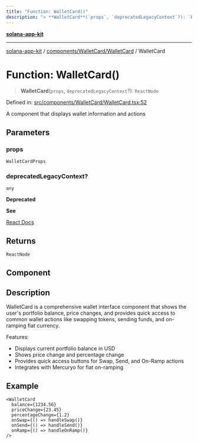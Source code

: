 ```yaml
---
title: "Function: WalletCard()"
description: "> **WalletCard**(`props`, `deprecatedLegacyContext`?): `ReactNode`"
---
```


[**solana-app-kit**](../../../../README.mdx)

***

[solana-app-kit](../../../../README.mdx) / [components/WalletCard/WalletCard](../README.mdx) / WalletCard

# Function: WalletCard()

> **WalletCard**(`props`, `deprecatedLegacyContext`?): `ReactNode`

Defined in: [src/components/WalletCard/WalletCard.tsx:52](https://github.com/SendArcade/solana-social-starter/blob/b27156124ee1831d644b1af765e8d55a2885cd4f/src/components/WalletCard/WalletCard.tsx#L52)

A component that displays wallet information and actions

## Parameters

### props

`WalletCardProps`

### deprecatedLegacyContext?

`any`

**Deprecated**

**See**

[React Docs](https://legacy.reactjs.org/docs/legacy-context.html#referencing-context-in-lifecycle-methods)

## Returns

`ReactNode`

## Component

## Description

WalletCard is a comprehensive wallet interface component that shows the user's
portfolio balance, price changes, and provides quick access to common wallet
actions like swapping tokens, sending funds, and on-ramping fiat currency.

Features:
- Displays current portfolio balance in USD
- Shows price change and percentage change
- Provides quick access buttons for Swap, Send, and On-Ramp actions
- Integrates with Mercuryo for fiat on-ramping

## Example

```tsx
<WalletCard
  balance={1234.56}
  priceChange={23.45}
  percentageChange={1.2}
  onSwap={() => handleSwap()}
  onSend={() => handleSend()}
  onRamp={() => handleOnRamp()}
/>
```
